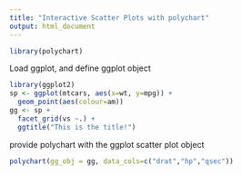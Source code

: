 ```yaml
---
title: "Interactive Scatter Plots with polychart"
output: html_document
---
```


```r
library(polychart)
```

Load ggplot, and define ggplot object

```r
library(ggplot2)
sp <- ggplot(mtcars, aes(x=wt, y=mpg)) + 
  geom_point(aes(colour=am)) 
gg <- sp + 
  facet_grid(vs ~.) + 
  ggtitle("This is the title!")
```

provide polychart with the ggplot scatter plot object

```r
polychart(gg_obj = gg, data_cols=c("drat","hp","qsec"))
```
